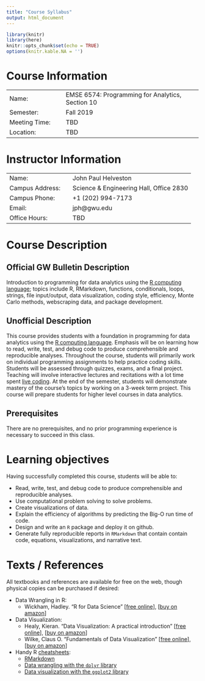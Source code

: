 ```yaml
---
title: "Course Syllabus"
output: html_document
---
```


```r
library(knitr)
library(here)
knitr::opts_chunk$set(echo = TRUE)
options(knitr.kable.NA = '')
```

# Course Information

|  |  |
|---------------------|--------------------------------------------------|
| Name:&emsp;         | EMSE 6574: Programming for Analytics, Section 10 |
| Semester:&emsp;     | Fall 2019                                        |
| Meeting Time:&emsp; | TBD                                              |
| Location:&emsp;     | TBD                                              |

<vspace:10pt>

# Instructor Information

|  |  |
|-----------------------|-----------------------------------------|
| Name:&emsp;           | John Paul Helveston                     |
| Campus Address:&emsp; | Science & Engineering Hall, Office 2830 |
| Campus Phone:&emsp;   | +1 (202) 994-7173                       |
| Email:&emsp;          | jph@gwu.edu                             |
| Office Hours:&emsp;   | TBD                                     |

<vspace:10pt>

# Course Description

## Official GW Bulletin Description

Introduction to programming for data analytics using the [R computing language](https://www.r-project.org/); topics include R, RMarkdown, functions, conditionals, loops, strings, file input/output, data visualization, coding style, efficiency, Monte Carlo methods, webscraping data, and package development.

## Unofficial Description

This course provides students with a foundation in programming for data analytics using the [R computing language](https://www.r-project.org/). Emphasis will be on learning how to read, write, test, and debug code to produce comprehensible and reproducible analyses. Throughout the course, students will primarily work on individual programming assignments to help practice coding skills. Students will be assessed through quizzes, exams, and a final project. Teaching will involve interactive lectures and recitations with a lot time spent [live coding](*what is live coding*). At the end of the semester, students will demonstrate mastery of the course's topics by working on a 3-week term project. This course will prepare students for higher level courses in data analytics.

## Prerequisites 

There are no prerequisites, and no prior programming experience is necessary to succeed in this class.

# Learning objectives

Having successfully completed this course, students will be able to:

- Read, write, test, and debug code to produce comprehensible and reproducible analyses.
- Use computational problem solving to solve problems.
- Create visualizations of data.
- Explain the efficiency of algorithms by predicting the Big-O run time of code.
- Design and write an `R` package and deploy it on github.
- Generate fully reproducible reports in `RMarkdown` that contain contain code, equations, visualizations, and narrative text.

# Texts / References

All textbooks and references are available for free on the web, though physical copies can be purchased if desired:

- Data Wrangling in R:
    - Wickham, Hadley. "R for Data Science"
    [[free online](https://r4ds.had.co.nz/)],
    [[buy on amazon](https://www.amazon.com/Data-Science-Transform-Visualize-Model/dp/1491910399)]
- Data Visualization:
    - Healy, Kieran. "Data Visualization: A practical introduction"
    [[free online](http://socviz.co/)],
    [[buy on amazon](https://www.amazon.com/Data-Visualization-Introduction-Kieran-Healy/dp/0691181624)]
    - Wilke, Claus O. "Fundamentals of Data Visualization"
    [[free online](https://serialmentor.com/dataviz/)],
    [[buy on amazon](https://www.amazon.com/Fundamentals-Data-Visualization-Informative-Compelling/dp/1492031089)]
- Handy R [cheatsheets](https://www.rstudio.com/resources/cheatsheets/):
    - [RMarkdown](https://github.com/rstudio/cheatsheets/raw/master/rmarkdown-2.0.pdf)
    - [Data wrangling with the `dplyr` library](https://github.com/rstudio/cheatsheets/raw/master/data-transformation.pdf)
    - [Data visualization with the `ggplot2` library](https://github.com/rstudio/cheatsheets/raw/master/data-visualization-2.1.pdf)
